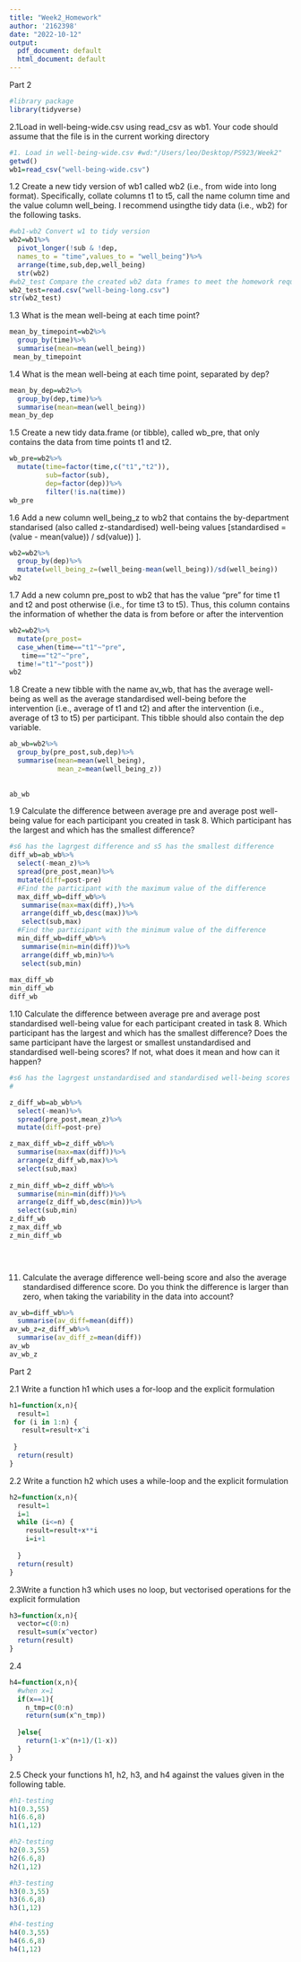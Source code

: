 ```yaml
---
title: "Week2_Homework"
author: '2162398'
date: "2022-10-12"
output:
  pdf_document: default
  html_document: default
---
```


Part 2

```r
#library package
library(tidyverse)
```

2.1Load in well-being-wide.csv using read_csv as wb1. Your code should assume that the file is in the current working directory

```r
#1. Load in well-being-wide.csv #wd:"/Users/leo/Desktop/PS923/Week2"
getwd()
wb1=read_csv("well-being-wide.csv")
```

1.2 Create a new tidy version of wb1 called wb2 (i.e., from wide into long format). Specifically, collate columns t1 to t5, call the name column time and the value column well_being. I recommend usingthe tidy data (i.e., wb2) for the following tasks.

```r
#wb1-wb2 Convert w1 to tidy version
wb2=wb1%>%
  pivot_longer(!sub & !dep,
  names_to = "time",values_to = "well_being")%>%
  arrange(time,sub,dep,well_being) 
  str(wb2)
#wb2_test Compare the created wb2 data frames to meet the homework requirements
wb2_test=read.csv("well-being-long.csv")
str(wb2_test)
```

1.3 What is the mean well-being at each time point?

```r
mean_by_timepoint=wb2%>%
  group_by(time)%>%
  summarise(mean=mean(well_being))
 mean_by_timepoint
```

1.4 What is the mean well-being at each time point, separated by dep?

```r
mean_by_dep=wb2%>%
  group_by(dep,time)%>%
  summarise(mean=mean(well_being))
mean_by_dep
```

1.5 Create a new tidy data.frame (or tibble), called wb_pre, that only contains the data from time points t1 and t2.

```r
wb_pre=wb2%>%
  mutate(time=factor(time,c("t1","t2")),
         sub=factor(sub),
         dep=factor(dep))%>%
         filter(!is.na(time))
wb_pre
```

1.6 Add a new column well_being_z to wb2 that contains the by-department standarised (also called z-standardised) well-being values [standardised = (value - mean(value)) / sd(value)) ].

```r
wb2=wb2%>%
  group_by(dep)%>%
  mutate(well_being_z=(well_being-mean(well_being))/sd(well_being))
wb2
```

1.7 Add a new column pre_post to wb2 that has the value "pre" for time t1 and t2 and post otherwise (i.e., for time t3 to t5). Thus, this column contains the information of whether the data is from before or after the intervention

```r
wb2=wb2%>%
  mutate(pre_post=
  case_when(time=="t1"~"pre",
   time=="t2"~"pre",
  time!="t1"~"post"))
wb2
```

1.8 Create a new tibble with the name av_wb, that has the average well-being as well as the average standardised well-being before the intervention (i.e., average of t1 and t2) and after the intervention (i.e., average of t3 to t5) per participant. This tibble should also contain the dep variable.

```r
ab_wb=wb2%>%
  group_by(pre_post,sub,dep)%>%
  summarise(mean=mean(well_being),
            mean_z=mean(well_being_z))
         
 
ab_wb
```

1.9 Calculate the difference between average pre and average post well-being value for each participant you created in task 8. Which participant has the largest and which has the smallest difference?

```r
#s6 has the lagrgest difference and s5 has the smallest difference
diff_wb=ab_wb%>%
  select(-mean_z)%>%
  spread(pre_post,mean)%>%
  mutate(diff=post-pre)
  #Find the participant with the maximum value of the difference
  max_diff_wb=diff_wb%>%
   summarise(max=max(diff),)%>%
   arrange(diff_wb,desc(max))%>%
   select(sub,max)
  #Find the participant with the minimum value of the difference
  min_diff_wb=diff_wb%>%
   summarise(min=min(diff))%>%
   arrange(diff_wb,min)%>%
   select(sub,min)
  
max_diff_wb
min_diff_wb
diff_wb

```

1.10 Calculate the difference between average pre and average post standardised well-being value for each participant created in task 8. Which participant has the largest and which has the smallest difference? Does the same participant have the largest or smallest unstandardised and standardised well-being scores? If not, what does it mean and how can it happen?

```r
#s6 has the lagrgest unstandardised and standardised well-being scores
#

z_diff_wb=ab_wb%>%
  select(-mean)%>%
  spread(pre_post,mean_z)%>%
  mutate(diff=post-pre)

z_max_diff_wb=z_diff_wb%>%
  summarise(max=max(diff))%>%
  arrange(z_diff_wb,max)%>%
  select(sub,max)
  
z_min_diff_wb=z_diff_wb%>%
  summarise(min=min(diff))%>%
  arrange(z_diff_wb,desc(min))%>%
  select(sub,min)
z_diff_wb
z_max_diff_wb
z_min_diff_wb
  

 
```

11. Calculate the average difference well-being score and also the average standardised difference score. Do you think the difference is larger than zero, when taking the variability in the data into account?

```r
av_wb=diff_wb%>%
  summarise(av_diff=mean(diff))
av_wb_z=z_diff_wb%>%
  summarise(av_diff_z=mean(diff))
av_wb
av_wb_z

```

Part 2 

2.1 Write a function h1 which uses a for-loop and the explicit formulation

```r


h1=function(x,n){
  result=1
 for (i in 1:n) {
   result=result+x^i
   
 } 
  return(result)
}


```

2.2 Write a function h2 which uses a while-loop and the explicit formulation

```r
h2=function(x,n){
  result=1
  i=1
  while (i<=n) {
    result=result+x**i
    i=i+1
    
  }
  return(result)
}

```

2.3Write a function h3 which uses no loop, but vectorised operations for the explicit formulation

```r
h3=function(x,n){
  vector=c(0:n)
  result=sum(x^vector)
  return(result)
}

```

2.4

```r
h4=function(x,n){
  #when x=1
  if(x==1){
    n_tmp=c(0:n)
    return(sum(x^n_tmp))
    
  }else{
    return(1-x^(n+1)/(1-x))
  }
}
```

2.5 Check your functions h1, h2, h3, and h4 against the values given in the following table.

```r
#h1-testing
h1(0.3,55)
h1(6.6,8)
h1(1,12)
```

```r
#h2-testing
h2(0.3,55)
h2(6.6,8)
h2(1,12)
```

```r
#h3-testing
h3(0.3,55)
h3(6.6,8)
h3(1,12)
```

```r
#h4-testing
h4(0.3,55)
h4(6.6,8)
h4(1,12)
```
